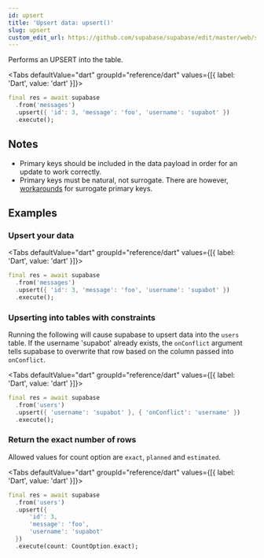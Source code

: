```yaml
---
id: upsert
title: 'Upsert data: upsert()'
slug: upsert
custom_edit_url: https://github.com/supabase/supabase/edit/master/web/spec/dart.yml
---
```



Performs an UPSERT into the table.

<Tabs
  defaultValue="dart"
  groupId="reference/dart"
  values={[{ label: 'Dart', value: 'dart' }]}>

<TabItem value="dart">

```dart
final res = await supabase
  .from('messages')
  .upsert({ 'id': 3, 'message': 'foo', 'username': 'supabot' })
  .execute();
```

</TabItem>

</Tabs>

## Notes

- Primary keys should be included in the data payload in order for an update to work correctly.
- Primary keys must be natural, not surrogate. There are however, [workarounds](https://github.com/PostgREST/postgrest/issues/1118) for surrogate primary keys.

## Examples

### Upsert your data

<Tabs
  defaultValue="dart"
  groupId="reference/dart"
  values={[{ label: 'Dart', value: 'dart' }]}>

<TabItem value="dart">

```dart
final res = await supabase
  .from('messages')
  .upsert({ 'id': 3, 'message': 'foo', 'username': 'supabot' })
  .execute();
```

</TabItem>

</Tabs>

### Upserting into tables with constraints

Running the following will cause supabase to upsert data into the `users` table.
If the username 'supabot' already exists, the `onConflict` argument tells supabase to overwrite that row
based on the column passed into `onConflict`.

<Tabs
  defaultValue="dart"
  groupId="reference/dart"
  values={[{ label: 'Dart', value: 'dart' }]}>

<TabItem value="dart">

```dart
final res = await supabase
  .from('users')
  .upsert({ 'username': 'supabot' }, { 'onConflict': 'username' })
  .execute();
```

</TabItem>

</Tabs>

### Return the exact number of rows

Allowed values for count option are `exact`, `planned` and `estimated`.

<Tabs
  defaultValue="dart"
  groupId="reference/dart"
  values={[{ label: 'Dart', value: 'dart' }]}>

<TabItem value="dart">

```dart
final res = await supabase
  .from('users')
  .upsert({
      'id': 3,
      'message': 'foo',
      'username': 'supabot'
  })
  .execute(count: CountOption.exact);
```

</TabItem>

</Tabs>
